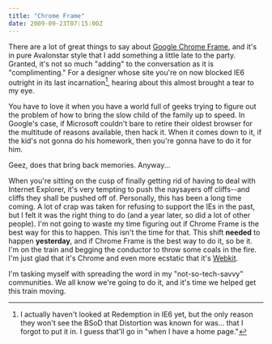 ```yaml
---
title: "Chrome Frame"
date: 2009-09-23T07:15:00Z
---
```


There are a lot of great things to say about [Google Chrome Frame][1], and it's in pure Avalonstar style that I add something a little late to the party. Granted, it's not so much "adding" to the conversation as it is "complimenting." For a designer whose site you're on now blocked IE6 outright in its last incarnation[^1], hearing about this almost brought a tear to my eye.

You have to love it when you have a world full of geeks trying to figure out the problem of how to bring the slow child of the family up to speed. In Google's case, if Microsoft couldn't bare to retire their oldest browser for the multitude of reasons available, then hack it.  When it comes down to it, if the kid's not gonna do his homework, then you're gonna have to do it for him.

Geez, does that bring back memories. Anyway...

When you're sitting on the cusp of finally getting rid of having to deal with Internet Explorer, it's very tempting to push the naysayers off cliffs--and cliffs they shall be pushed off of. Personally, this has been a long time coming. A lot of crap was taken for refusing to support the IEs in the past, but I felt it was the right thing to do (and a year later, so did a lot of other people). I'm not going to waste my time figuring out if Chrome Frame is the best way for this to happen. This isn't the time for that. This shift **needed** to happen **yesterday**, and if Chrome Frame is the best way to do it, so be it. I'm on the train and begging the conductor to throw some coals in the fire. I'm just glad that it's Chrome and even more ecstatic that it's [Webkit][2].

I'm tasking myself with spreading the word in my "not-so-tech-savvy" communities. We all know we're going to do it, and it's time we helped get this train moving.

[^1]: I actually haven't looked at Redemption in IE6 yet, but the only reason they won't see the BSoD that Distortion was known for was... that I forgot to put it in. I guess that'll go in "when I have a home page."

[1]: http://code.google.com/chrome/chromeframe/
[2]: http://webkit.org/
